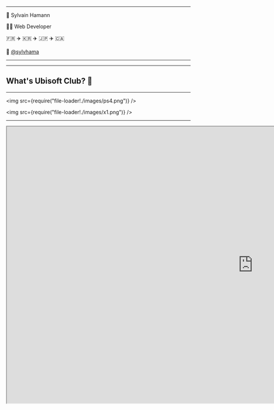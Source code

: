 


<Head>
  <title>Bringing the WWW to the AAA</title>
</Head>

<Intro title="Bringing the WWW to the AAA" />

---

🥐 Sylvain Hamann

👨‍💻 Web Developer

🇫🇷 ✈️ 🇰🇷 ✈️ 🇯🇵 ✈️ 🇨🇦

🐤 [@sylvhama](https://twitter.com/sylvhama/)

---


<UbiMtl />

---

## What's Ubisoft Club? 🤔

---

<img src={require("file-loader!./images/ps4.png")} />

<img src={require("file-loader!./images/x1.png")} />


---

<iframe
  src="https://drive.google.com/file/d/16ORqJdP_OsOptNuwRqaF6PszLUHpWBCK/preview"
  width="1344"
  height="756"
/>

---

<iframe
  src="https://drive.google.com/file/d/1yw0XSu0JDe9SBfX5b35E7_wnNCG3ggtH/preview"
  width="1344"
  height="756"
/>

---

## UI for a TV Screen 📺

<ul style={{ textAlign: "left" }}>
  <Appear>
    <li>User comes from the game</li>
    <li>1920x1080 viewport</li>
    <li>Two Web Browsers</li>
    <li>Adaptive Web Design</li>
    <li>Pre-defined scrollable areas</li>
    <li>Internationalization (20 languages)</li>
    <li>Performance (CDN, BFF, Code splitting...)</li>
    <li>Visual / Behavior restrictions imposed by Sony or Microsoft</li>
  </Appear>
</ul>

---

Did you know? X and ◯ behaviors are reversed in Japan.

<img src={require("file-loader!./images/japan.png")} />

---

## Process

1. Dev on Chrome (react / redux devtoools)
2. Continuous Integration and Deployment via GitLab 🦊
3. Test on a dev kit via a fake game

But not everyone can have a dev kit 😟

---

## Storybook + "PC" build

<img
  style={{ width: "100%", maxHeight: "80vh" }}
  src={require("file-loader!./images/storybook.gif")}
/>

---

## Gamepad Navigation 🎮

The user isn't using a keyboard or a mouse!<br />
However the gamepad is firing keyboard events. 🤪

---

<Image src={require("file-loader!./images/reduxdevtools.gif")} size="contain" />

---

<CodeSurfer
  title="Global event listener"
  code={require("!raw-loader!./snippets/onKeyDown.js")}
  lang="js"
  showNumbers={false}
  theme={vsDark}
  steps={[
    { range: [1, 42] },
    { range: [10, 17], notes: "Special events" },
    {
      range: [18, 22],
      notes: "User would like to focus an element on the left"
    }
  ]}
/>

---

<CodeSurfer
  title="Action Creators"
  code={require("!raw-loader!./snippets/actions.js")}
  lang="js"
  showNumbers={false}
  theme={vsDark}
  steps={[{ range: [1, 24] }]}
/>

---

<CodeSurfer
  title="State's shape (redux store)"
  code={require("!raw-loader!./snippets/exampleState.js")}
  lang="js"
  showNumbers={false}
  theme={vsDark}
  steps={[
    { range: [1, 25] },
    { range: [2, 19], notes: "Object {id: nodeDetails}" },
    {
      range: [7, 16],
      notes: "Element.getBoundingClientRect() or custom values"
    },
    { range: [19, 22] },
    { lines: [23], notes: "e.g. used by modals" }
  ]}
/>

---

<CodeSurfer
  title="Navigation Button example"
  code={require("!raw-loader!./snippets/login.jsx")}
  lang="jsx"
  showNumbers={false}
  theme={vsDark}
  steps={[
    { range: [1, 14] },
    { lines: [2], notes: "Unique id to register" },
    { lines: [3], notes: "Render Props pattern" },
    { lines: [5], notes: "Register node" },
    { lines: [6], notes: "Pass isFocused as a prop" },
    { lines: [7, 8], notes: "Basic browser API" }
  ]}
/>

---

<CodeSurfer
  title="Button styled-component"
  code={require("!raw-loader!./snippets/Button.js")}
  lang="js"
  showNumbers={false}
  theme={vsDark}
  steps={[
    { range: [1, 29] },
    { range: [16, 21], notes: "background-color is based on props" }
  ]}
/>

---

<CodeSurfer
  title="FocusContainer"
  code={require("!raw-loader!./snippets/FocusContainer.js")}
  lang="js"
  showNumbers={false}
  theme={vsDark}
  steps={[
    { range: [1, 73] },
    { range: [6, 13] },
    { range: [15, 19] },
    { range: [26, 44], notes: "Register node" },
    { range: [46, 49] },
    { range: [51, 56] },
    { range: [58, 66] }
  ]}
/>

---

## HOOKS ⚓

### Join the Battle!

---

<CodeSurfer
  title="FocusProvider"
  code={require("!raw-loader!./snippets/FocusProvider.js")}
  lang="jsx"
  showNumbers={false}
  theme={vsDark}
  steps={[
    { range: [1, 40] },
    { lines: [2] },
    { range: [19, 24] },
    { range: [26, 38] }
  ]}
/>

---

<CodeSurfer
  title="Custom hook: useFocusContext"
  code={require("!raw-loader!./snippets/useFocusContext.js")}
  lang="jsx"
  showNumbers={false}
  theme={vsDark}
  notes={"Would replace the need of a Higher Order Component"}
/>

---

<CodeSurfer
  title="Custom Hook: useFocus"
  code={require("!raw-loader!./snippets/useFocus.js")}
  lang="js"
  showNumbers={false}
  theme={vsDark}
  steps={[{ range: [1, 63] }, { range: [39, 43] }, { range: [45, 62] }]}
/>

---

<CodeSurfer
  title="Example"
  code={require("!raw-loader!./snippets/hooks-example.js")}
  lang="jsx"
  showNumbers={false}
  theme={vsDark}
  steps={[
    { range: [1, 31] },
    { lines: [6], notes: "Init" },
    { range: [11, 18], notes: "Same logic as before but without render props!" }
  ]}
/>

---

## Keep it simple, stupid 👌

---

## Merci

### BTW those slides were made with [mdx-deck](https://github.com/jxnblk/mdx-deck) ❤️
